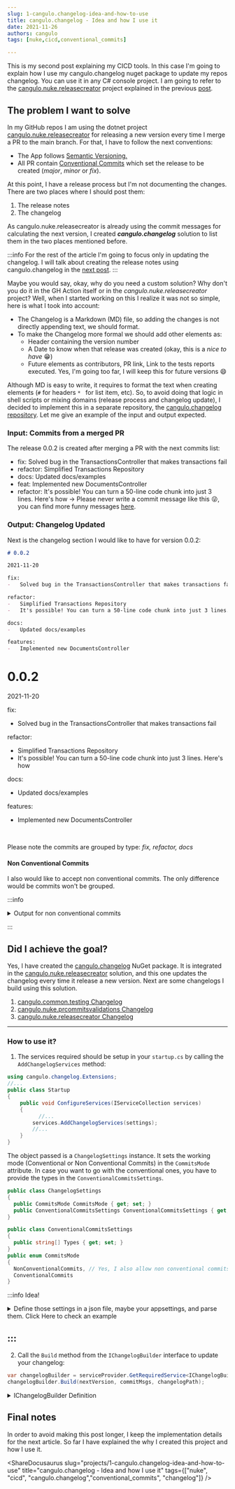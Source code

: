 ```yaml
---
slug: 1-cangulo.changelog-idea-and-how-to-use
title: cangulo.changelog - Idea and how I use it
date: 2021-11-26
authors: cangulo
tags: [nuke,cicd,conventional_commits]

---
```



This is my second post explaining my CICD tools. In this case I'm going to explain how I use my cangulo.changelog nuget package to update my repos changelog. You can use it in any C# console project. I am going to refer to the [cangulo.nuke.releasecreator](https://github.com/cangulo-nuke/cangulo.nuke.releasecreator) project explained in the previous [post](../../nuke/cangulo.nuke.releasecreator/index.mdx).

<!--truncate-->

## The problem I want to solve

In my GitHub repos I am using the dotnet project [cangulo.nuke.releasecreator](https://github.com/cangulo-nuke/cangulo.nuke.releasecreator) for releasing a new version every time I merge a PR to the main branch. For that, I have to follow the next conventions:

* The App follows [Semantic Versioning.](https://semver.org)
* All PR contain [Conventional Commits](https://www.conventionalcommits.org/en/v1.0.0/) which set the release to be created (_major_, _minor_ or _fix_).

At this point, I have a release process but I'm not documenting the changes. There are two places where I should post them:
1. The release notes
2. The changelog

As cangulo.nuke.releasecreator is already using the commit messages for calculating the next version, I created ___cangulo.changelog___ solution to list them in the two places mentioned before.

:::info
For the rest of the article I'm going to focus only in updating the changelog. I will talk about creating the release notes using cangulo.changelog in the [next post](./2-cangulo.changelog-release-notes).
:::

Maybe you would say, okay, why do you need a custom solution? Why don't you do it in the GH Action itself or in the _cangulo.nuke.releasecreator_ project? Well, when I started working on this I realize it was not so simple, here is what I took into account:

-   The Changelog is a Markdown (MD) file, so adding the changes is not directly appending text, we should format.
-   To make the Changelog more formal we should add other elements as:
	-   Header containing the version number
	-   A Date to know when that release was created (okay, this is a _nice to have_ 😁)
	-   Future elements as contributors, PR link, Link to the tests reports executed. Yes, I'm going too far, I will keep this for future versions 😄

Although MD is easy to write, it requires to format the text when creating elements (`#` for headers `* ` for list item, etc). So, to avoid doing that logic in shell scripts or mixing domains (release process and changelog update), I decided to implement this in a separate repository, the [cangulo.changelog repository](https://github.com/cangulo-nugets/cangulo.changelog). Let me give an example of the input and output expected.

### Input: Commits from a merged PR
The release 0.0.2 is created after merging a PR with the next commits list:
-   fix: Solved bug in the TransactionsController that makes transactions fail
-   refactor: Simplified Transactions Repository
-   docs: Updated docs/examples
-   feat: Implemented new DocumentsController
-   refactor: It's possible! You can turn a 50-line code chunk into just 3 lines. Here's how -> Please never write a commit message like this 😜, you can find more funny messages [here](http://whatthecommit.com/85835a6ce3edb747ec06e42f6313d0a2).

### Output: Changelog Updated

Next is the changelog section I would like to have for version 0.0.2:

<BrowserWindow>
<Tabs>
  <TabItem value="markdown" label="Markdown Code" default>

```markdown
# 0.0.2

2021-11-20

fix:
-   Solved bug in the TransactionsController that makes transactions fail

refactor:
-   Simplified Transactions Repository
-   It's possible! You can turn a 50-line code chunk into just 3 lines. Here's how

docs:
-   Updated docs/examples

features:
-   Implemented new DocumentsController
```

  </TabItem>
  <TabItem value="html" label="Changelog Visualization" default>

# 0.0.2

2021-11-20

fix:
-   Solved bug in the TransactionsController that makes transactions fail

refactor:
-   Simplified Transactions Repository
-   It's possible! You can turn a 50-line code chunk into just 3 lines. Here's how

docs:
-   Updated docs/examples

features:
-   Implemented new DocumentsController


  </TabItem>
</Tabs>
</BrowserWindow>
<br/>

Please note the commits are grouped by type: _fix, refactor, docs_

#### Non Conventional Commits

I also would like to accept non conventional commits. The only difference would be commits won't be grouped.

:::info

<details>
  <summary>Output for non conventional commits</summary>

<BrowserWindow>
<Tabs>
  <TabItem value="markdown" label="Markdown Code" default>

```markdown
# 0.0.2

2021-11-20

* fix: Solved bug in the TransactionsController that makes transactions fail
* refactor: Simplified Transactions Repository
* docs: Updated docs/examples
* feat: Implemented new DocumentsController
* refactor: It's possible! You can turn a 50-line code chunk into just 3 lines. Here's how
```

  </TabItem>
  <TabItem value="html" label="Changelog Visualization" default>

# 0.0.2

2021-11-20

* fix: Solved bug in the TransactionsController that makes transactions fail
* refactor: Simplified Transactions Repository
* docs: Updated docs/examples
* feat: Implemented new DocumentsController
* refactor: It's possible! You can turn a 50-line code chunk into just 3 lines. Here's how


  </TabItem>
</Tabs>
</BrowserWindow>

</details>
  
:::


## Did I achieve the goal?

Yes, I have created the [cangulo.changelog](https://www.nuget.org/packages/cangulo.changelog/) NuGet package. It is integrated in the [cangulo.nuke.releasecreator](https://github.com/cangulo-nuke/cangulo.nuke.releasecreator) solution, and this one updates the changelog every time it release a new version. Next are some changelogs I build using this solution.

1.  [cangulo.common.testing Changelog](https://github.com/cangulo-nugets/cangulo.common.testing/blob/main/CHANGELOG.md)
2.  [cangulo.nuke.prcommitsvalidations Changelog](https://github.com/cangulo-nuke/cangulo.nuke.prcommitsvalidations/blob/main/CHANGELOG.md)
3.  [cangulo.nuke.releasecreator Changelog](https://github.com/cangulo-nuke/cangulo.nuke.releasecreator/blob/main/CHANGELOG.md)



---

### How to use it?

1. The services required should be setup in your `startup.cs` by calling the `AddChangelogServices` method:
```csharp {8}
using cangulo.changelog.Extensions;
//...
public class Startup
{
    public void ConfigureServices(IServiceCollection services)
    {
		  //...
	    services.AddChangelogServices(settings);
	    //...
    }
}
```
<CaptionDocusaurus label="Example at cangulo.nuke.releasecreator" linkIsRelative={false}  link="https://github.com/cangulo-nuke/cangulo.nuke.releasecreator/blob/v0.0.1/src/cangulo.nuke.releasecreator/build.startup.cs#L27" />

The object passed is a `ChangelogSettings` instance. It sets the working mode (Conventional or Non Conventional Commits) in the `CommitsMode` attribute. In case you want to go with the conventional ones, you have to provide the types in the `ConventionalCommitsSettings`. 
```csharp
public class ChangelogSettings
{
  public CommitsMode CommitsMode { get; set; }
  public ConventionalCommitsSettings ConventionalCommitsSettings { get; set; }
}

public class ConventionalCommitsSettings
{
  public string[] Types { get; set; }
}
public enum CommitsMode
{
  NonConventionalCommits, // Yes, I also allow non conventional commits
  ConventionalCommits
}
```
<CaptionDocusaurus label="Definition at cangulo.changelog" linkIsRelative={false}  link="https://github.com/cangulo-nugets/cangulo.changelog/blob/v0.0.8/src/cangulo.changelog/Models/ChangelogSettings.cs" />

:::info Idea!

<details>
  <summary>Define those settings in a json file, maybe your appsettings, and parse them. Click Here to check an example</summary>

```json
{
    "commitsMode": "conventionalCommits",
    "conventionalCommitsSettings": {
        "types": [
            "fix",
            "patch",
            "refactor",
            "feat",
            "major",
            "break",
            "docs"
        ]
    }
}
```
<CaptionDocusaurus label="Example at cangulo.nuke.releasecreator" linkIsRelative={false}  link="https://github.com/cangulo-nuke/cangulo.nuke.releasecreator/blob/v0.0.1/cicd/releaseSettings.json#L38" />

</details>
  
:::
---

2. Call the `Build` method  from the `IChangelogBuilder` interface to update your changelog:

```csharp
var changelogBuilder = serviceProvider.GetRequiredService<IChangelogBuilder>();
changelogBuilder.Build(nextVersion, commitMsgs, changelogPath);
```

<CaptionDocusaurus label="Example at cangulo.nuke.releasecreator" linkIsRelative={false}  link="https://github.com/cangulo-nuke/cangulo.nuke.releasecreator/blob/v0.0.1/src/cangulo.nuke.releasecreator/build.changelog.cs#L33" />

<details>
  <summary>IChangelogBuilder Definition</summary>

```csharp
 public interface IChangelogBuilder
 {
     void Build(string version, string[] changes, string path);
 }
```

<CaptionDocusaurus label="Definiton at cangulo.changelog" linkIsRelative={false}  link="https://github.com/cangulo-nugets/cangulo.changelog/blob/v0.0.8/src/cangulo.changelog/Builders/ChangelogBuilder.cs" />

</details>

## Final notes

In order to avoid making this post longer, I keep the implementation details for the next article. So far I have explained the why I created this project and how I use it.


<AboutMe/>

<ShareDocusaurus 
  slug="projects/1-cangulo.changelog-idea-and-how-to-use" 
  title="cangulo.changelog - Idea and how I use it" 
  tags={["nuke", "cicd", "cangulo.changelog","conventional_commits", "changelog"]} />